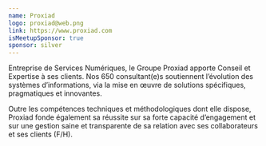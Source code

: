 ```yaml
---
name: Proxiad
logo: proxiad@web.png
link: https://www.proxiad.com
isMeetupSponsor: true
sponsor: silver
---
```


Entreprise de Services Numériques, le Groupe Proxiad apporte Conseil et
Expertise à ses clients. Nos 650 consultant(e)s soutiennent l’évolution des
systèmes d’informations, via la mise en œuvre de solutions spécifiques,
pragmatiques et innovantes.

Outre les compétences techniques et méthodologiques dont elle dispose, Proxiad
fonde également sa réussite sur sa forte capacité d’engagement et sur une
gestion saine et transparente de sa relation avec ses collaborateurs et ses
clients (F/H).
